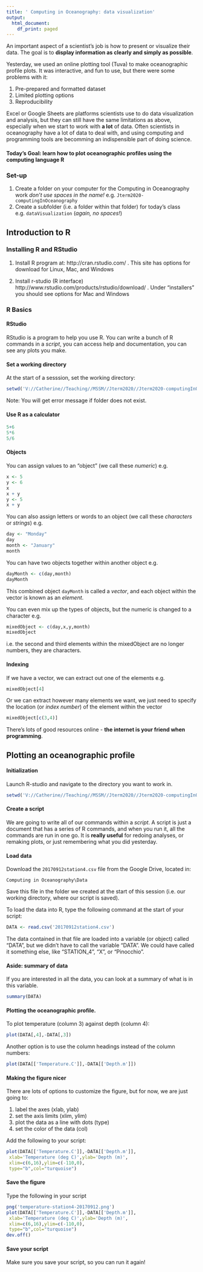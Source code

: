 ```yaml
---
title: ' Computing in Oceanography: data visualization'
output:
  html_document:
    df_print: paged
---
```


An important aspect of a scientist's job is how to present or visualize their data. The goal is to **display information as clearly and simply as possible**. 

Yesterday, we used an online plotting tool (Tuva) to make oceanographic profile plots. It was interactive, and fun to use, but there were some problems with it:

1. Pre-prepared and formatted dataset
2. Limited plotting options
3. Reproducibility

Excel or Google Sheets are platforms scientists use to do data visualization and analysis, but they can still have the same limitations as above, especially when we start to work with **a lot** of data. Often scientists in oceanography have a lot of data to deal with, and using computing and programming tools are becomming an indispensible part of doing science. 

#### **Today's Goal: learn how to plot oceanographic profiles using the computing language R**

### Set-up 

1. Create a folder on your computer for the Computing in Oceanography work *don't use spaces in the name!* 
   e.g. `Jterm2020-computingInOceanography`
2. Create a subfolder (i.e. a folder within that folder) for today's class e.g. `dataVisualization` (*again, no spaces!*)

## Introduction to R

### Installing R and RStudio

1.  Install R program at: http://cran.rstudio.com/ . This site has options for download for Linux, Mac, and Windows
 
2.  Install r-studio  (R interface)
http://www.rstudio.com/products/rstudio/download/ . Under “installers” you should see options for Mac and Windows

### R Basics 

#### RStudio
RStudio is a program to help you use R. You can write a bunch of R commands in a *script*, you can access help and documentation, you can see any plots you make. 

#### Set a working directory

At the start of a sesssion, set the working directory:
```r
setwd('V://Catherine//Teaching//MSSM//Jterm2020//Jterm2020-computingInOceanography//dataVisualization//')                                               
```
Note: You will get error message if folder does not exist.

#### Use R as a calculator

```r
5+6
5*6
5/6
```

#### Objects
You can assign values to an "object" (we call these *numeric*) e.g.
```r
x <- 5
y <- 6
x
x + y
y <- 5
x + y
```
You can also assign letters or words to an object (we call these *characters* or *strings*) e.g.
```r
day <- "Monday"
day
month <- "January"
month
```

You can have two objects together within another object e.g.
```r
dayMonth <- c(day,month)
dayMonth
```
This combined object `dayMonth` is called a *vector*, and each object within the vector is known as an *element*.

You can even mix up the types of objects, but the numeric is changed to a character e.g. 
```r
mixedObject <- c(day,x,y,month)
mixedObject
```
i.e. the second and third elements within the mixedObject are no longer numbers, they are characters.

#### Indexing
If we have a vector, we can extract out one of the elements e.g.
```r
mixedObject[4]
```
Or we can extract however many elements we want, we just need to specify the location (or *index number*) of the element within the vector
```r
mixedObject[c(3,4)]
```

There's lots of good resources online - **the internet is your friend when programming**.


## Plotting an oceanographic profile

#### Initialization

Launch R-studio and navigate to the directory you want to work in.

```r
setwd('V://Catherine//Teaching//MSSM//Jterm2020//Jterm2020-computingInOceanography//dataVisualization//')  
```

#### Create a script

We are going to write all of our commands within a *script*. A script is just a document that has a series of R commands, and when you run it, all the commands are run in one go. It is **really useful** for redoing analyses, or remaking plots, or just remembering what you did yesterday.

#### Load data

Download the `20170912station4.csv` file from the Google Drive, located in:

`Computing in Oceanography\Data`

Save this file in the folder we created at the start of this session (i.e. our working directory, where our script is saved).

To load the data into R, type the following command at the start of your script:

```r
DATA <- read.csv('20170912station4.csv')
```

The data contained in that file are loaded into a variable (or object) called “DATA”, but we didn’t have to call the variable “DATA”. We could have called it something else, like “STATION_4”, “X”, or “Pinocchio”.

#### Aside: summary of data

If you are interested in all the data, you can look at a summary of what is in this variable.

```r
summary(DATA)
```  
  
#### Plotting the oceanographic profile. 

To plot temperature (column 3) against depth (column 4):

```r
plot(DATA[,4],-DATA[,3])
```  
   
Another option is to use the column headings instead of the column numbers:

```r
plot(DATA[['Temperature.C']],-DATA[['Depth.m']])
```  
   
#### Making the figure nicer

There are lots of options to customize the figure, but for now, we are just going to:

1. label the axes (xlab, ylab) 
2. set the axis limits (xlim, ylim)
3. plot the data as a line with dots (type)
4. set the color of the data (col)
   
Add the following to your script:
```r
plot(DATA[['Temperature.C']],-DATA[['Depth.m']],
 xlab='Temperature (deg C)',ylab='Depth (m)',
 xlim=c(6,16),ylim=c(-110,0),
 type="b",col="turquoise")
```

#### Save the figure

Type the following in your script

```r
png('temperature-station4-20170912.png')
plot(DATA[['Temperature.C']],-DATA[['Depth.m']],
 xlab='Temperature (deg C)',ylab='Depth (m)',
 xlim=c(6,16),ylim=c(-110,0),
 type="b",col="turquoise")
dev.off()
```


#### Save your script

Make sure you save your script, so you can run it again!

